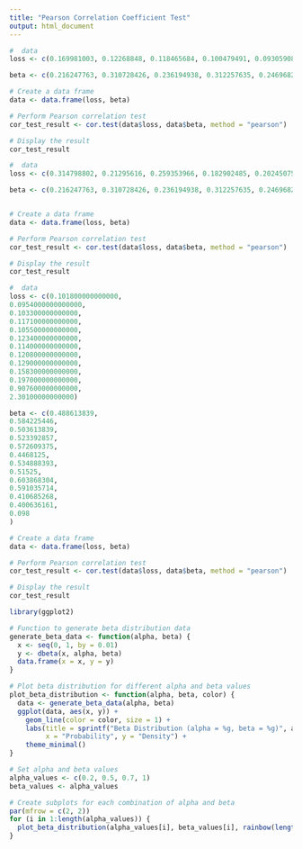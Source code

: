 ```yaml
---
title: "Pearson Correlation Coefficient Test"
output: html_document
---
```


```r
#  data
loss <- c(0.169981003, 0.12268848, 0.118465684, 0.100479491, 0.093059085, 0.102284372, 0.099348858, 0.107441187, 0.104506284, 0.113728136, 0.121463887, 0.109252401, 0.115308426, 0.132353544, 0.116974078, 0.145032227, 0.141673833, 0.13286002, 0.132759318, 0.162499875, 0.151660725, 0.138007328, 0.143189386, 0.177896455, 0.163970023, 0.162786737, 0.182272211, 0.152776897, 0.183805004, 0.194917172, 0.19244875, 0.168058991, 0.178556427, 0.181686938, 0.187302291, 0.194385365, 0.17961587, 0.189771503, 0.193544507, 0.206248492, 0.207787022, 0.213604718, 0.224179283, 0.199982867, 0.193183988, 0.215292901, 0.239513189, 0.20849359, 0.237594619, 0.212695718)

beta <- c(0.216247763, 0.310728426, 0.236194938, 0.312257635, 0.246968296, 0.270398197, 0.304985727, 0.276891259, 0.345057442, 0.343225083, 0.366215823, 0.338636429, 0.35931216, 0.321330862, 0.34807781, 0.262080631, 0.288641223, 0.323968507, 0.365018777, 0.346409432, 0.346292877, 0.277490913, 0.348883741, 0.329376093, 0.301532646, 0.340802371, 0.399273712, 0.44118152, 0.261856831, 0.318528171, 0.340563757, 0.381360269, 0.409389419, 0.282311967, 0.399004994, 0.329635083, 0.390596054, 0.40521843, 0.34873273, 0.363214733, 0.343738556, 0.382643243, 0.410710119, 0.370747767, 0.30981285, 0.331658198, 0.224885924, 0.356513468, 0.324433471, 0.444686768)

# Create a data frame
data <- data.frame(loss, beta)

# Perform Pearson correlation test
cor_test_result <- cor.test(data$loss, data$beta, method = "pearson")

# Display the result
cor_test_result
```


```r
#  data
loss <- c(0.314798802, 0.21295616, 0.259353966, 0.182902485, 0.202450752, 0.235921413, 0.168880388, 0.188418254, 0.161737442, 0.144999951, 0.292634606, 0.184153154, 0.149969786, 0.150773644, 0.18416439, 0.193996713, 0.164950311, 0.151692539, 0.174203098, 0.152682945, 0.150722757, 0.162260994, 0.140856922, 0.180398792, 0.160844222, 0.173982516, 0.133594096, 0.155865848, 0.166665435, 0.135090426, 0.145512789, 0.179543316, 0.196759477, 0.164359748, 0.156578466, 0.16427815, 0.154396594, 0.15227817, 0.161499172, 0.136877775, 0.1633095, 0.164505169, 0.155028448, 0.144205809, 0.166223183, 0.143058628, 0.229232848, 0.160763338, 0.244949356, 0.199096784)

beta <- c(0.216247763, 0.310728426, 0.236194938, 0.312257635, 0.246968296, 0.270398197, 0.304985727, 0.276891259, 0.345057442, 0.343225083, 0.366215823, 0.338636429, 0.35931216, 0.321330862, 0.34807781, 0.262080631, 0.288641223, 0.323968507, 0.365018777, 0.346409432, 0.346292877, 0.277490913, 0.348883741, 0.329376093, 0.301532646, 0.340802371, 0.399273712, 0.44118152, 0.261856831, 0.318528171, 0.340563757, 0.381360269, 0.409389419, 0.282311967, 0.399004994, 0.329635083, 0.390596054, 0.40521843, 0.34873273, 0.363214733, 0.343738556, 0.382643243, 0.410710119, 0.370747767, 0.30981285, 0.331658198, 0.224885924, 0.356513468, 0.324433471, 0.444686768)


# Create a data frame
data <- data.frame(loss, beta)

# Perform Pearson correlation test
cor_test_result <- cor.test(data$loss, data$beta, method = "pearson")

# Display the result
cor_test_result
```


```r
#  data
loss <- c(0.101800000000000,
0.0954000000000000,
0.103300000000000,
0.117100000000000,
0.105500000000000,
0.123400000000000,
0.114000000000000,
0.120800000000000,
0.129000000000000,
0.158300000000000,
0.197000000000000,
0.907600000000000,
2.30100000000000)

beta <- c(0.488613839,
0.584225446,
0.503613839,
0.523392857,
0.572609375,
0.4468125,
0.534888393,
0.51525,
0.603868304,
0.591035714,
0.410685268,
0.400636161,
0.098
)

# Create a data frame
data <- data.frame(loss, beta)

# Perform Pearson correlation test
cor_test_result <- cor.test(data$loss, data$beta, method = "pearson")

# Display the result
cor_test_result
```

```r
library(ggplot2)

# Function to generate beta distribution data
generate_beta_data <- function(alpha, beta) {
  x <- seq(0, 1, by = 0.01)
  y <- dbeta(x, alpha, beta)
  data.frame(x = x, y = y)
}

# Plot beta distribution for different alpha and beta values
plot_beta_distribution <- function(alpha, beta, color) {
  data <- generate_beta_data(alpha, beta)
  ggplot(data, aes(x, y)) +
    geom_line(color = color, size = 1) +
    labs(title = sprintf("Beta Distribution (alpha = %g, beta = %g)", alpha, beta),
         x = "Probability", y = "Density") +
    theme_minimal()
}

# Set alpha and beta values
alpha_values <- c(0.2, 0.5, 0.7, 1)
beta_values <- alpha_values

# Create subplots for each combination of alpha and beta
par(mfrow = c(2, 2))
for (i in 1:length(alpha_values)) {
  plot_beta_distribution(alpha_values[i], beta_values[i], rainbow(length(alpha_values))[i])
}


```